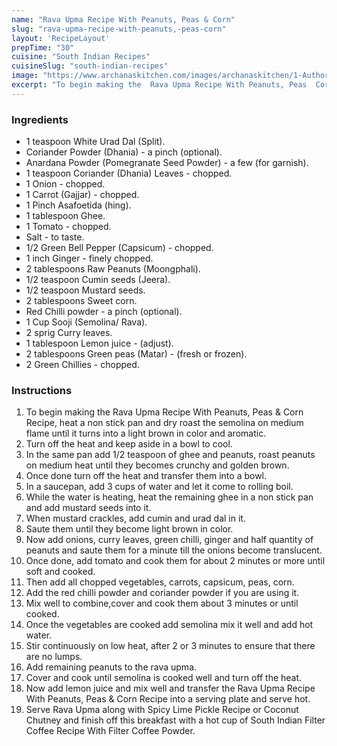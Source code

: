 ---
name: "Rava Upma Recipe With Peanuts, Peas & Corn"
slug: "rava-upma-recipe-with-peanuts,-peas-corn"
layout: 'RecipeLayout'
prepTime: "30"
cuisine: "South Indian Recipes"
cuisineSlug: "south-indian-recipes"
image: "https://www.archanaskitchen.com/images/archanaskitchen/1-Author/Roop/Traditional_Rava_Upma.jpg"
excerpt: "To begin making the  Rava Upma Recipe With Peanuts, Peas  Corn Recipe,  heat a non stick pan and dry roast the semolina on medium flame until it turns into a light brown in color and aromatic"
---

### Ingredients

- 1 teaspoon White Urad Dal (Split).
- Coriander Powder (Dhania) - a pinch (optional).
- Anardana Powder (Pomegranate Seed Powder) - a few (for garnish).
- 1 teaspoon Coriander (Dhania) Leaves - chopped.
- 1 Onion - chopped.
- 1 Carrot (Gajjar) - chopped.
- 1 Pinch Asafoetida (hing).
- 1 tablespoon Ghee.
- 1 Tomato - chopped.
- Salt - to taste.
- 1/2 Green Bell Pepper (Capsicum) - chopped.
- 1 inch Ginger - finely chopped.
- 2 tablespoons Raw Peanuts (Moongphali).
- 1/2 teaspoon Cumin seeds (Jeera).
- 1/2 teaspoon Mustard seeds.
- 2 tablespoons Sweet corn.
- Red Chilli powder - a pinch (optional).
- 1 Cup Sooji (Semolina/ Rava).
- 2 sprig Curry leaves.
- 1 tablespoon Lemon juice - (adjust).
- 2 tablespoons Green peas (Matar) - (fresh or frozen).
- 2 Green Chillies - chopped.

### Instructions

1. To begin making the  Rava Upma Recipe With Peanuts, Peas & Corn Recipe,  heat a non stick pan and dry roast the semolina on medium flame until it turns into a light brown in color and aromatic.
1. Turn off the heat and keep aside in a bowl to cool.
1. In the same pan add 1/2 teaspoon of ghee and peanuts, roast peanuts on medium heat until they becomes crunchy and golden brown.
1.  Once done turn off the heat and transfer them into a bowl.
1. In a saucepan, add 3 cups of water and let it come to rolling boil.
1. While the water is heating, heat the remaining ghee in a non stick pan and add mustard seeds into it.
1. When mustard crackles, add cumin and urad dal in it.
1. Saute them until they become light brown in color.
1. Now add onions, curry leaves, green chilli, ginger and half quantity of peanuts and saute them for a minute till the onions become translucent.
1. Once done, add tomato and cook them for about 2 minutes or more until soft and cooked.
1. Then add all chopped vegetables, carrots, capsicum, peas, corn.
1. Add the red chilli powder and coriander powder if you are using it.
1. Mix well to combine,cover and cook them about 3 minutes or until cooked.
1. Once the vegetables are cooked add semolina mix it well and add hot water.
1. Stir continuously on low heat, after 2 or 3 minutes to ensure that there are no lumps.
1. Add remaining peanuts to the rava upma.
1. Cover and cook until semolina is cooked well and turn off the heat.
1. Now add lemon juice and mix well and transfer the  Rava Upma Recipe With Peanuts, Peas & Corn Recipe into a serving plate and serve hot.
1. Serve Rava Upma along with Spicy Lime Pickle Recipe or Coconut Chutney  and finish off this breakfast with a hot cup of  South Indian Filter Coffee Recipe With Filter Coffee Powder.
